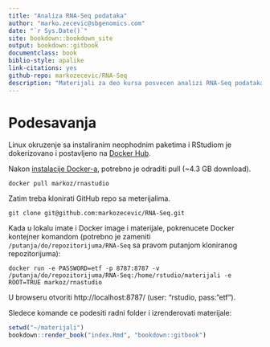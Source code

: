 ```yaml
--- 
title: "Analiza RNA-Seq podataka"
author: "marko.zecevic@sbgenomics.com"
date: "`r Sys.Date()`"
site: bookdown::bookdown_site
output: bookdown::gitbook
documentclass: book
biblio-style: apalike
link-citations: yes
github-repo: markozecevic/RNA-Seq
description: "Materijali za deo kursa posvecen analizi RNA-Seq podataka"
---
```


# Podesavanja {-}

Linux okruzenje sa instaliranim neophodnim paketima i RStudiom je dokerizovano i postavljeno na [Docker Hub](https://hub.docker.com/r/markoz/rnastudio/).

Nakon [instalacije Docker-a](https://docs.docker.com/install/), potrebno je odraditi pull (~4.3 GB download).

```console
docker pull markoz/rnastudio
```
Zatim treba klonirati GitHub repo sa meterijalima.

```console
git clone git@github.com:markozecevic/RNA-Seq.git
```
Kada u lokalu imate i Docker image i materijale, pokrenucete Docker kontejner komandom (potrebno je zameniti `/putanja/do/repozitorijuma/RNA-Seq` sa pravom putanjom kloniranog repozitorijuma):
```console
docker run -e PASSWORD=etf -p 8787:8787 -v /putanja/do/repozitorijuma/RNA-Seq:/home/rstudio/materijali -e ROOT=TRUE markoz/rnastudio
```
U browseru otvoriti http://localhost:8787/ (user: "rstudio, pass: "etf"). 

Sledece komande ce podesiti radni folder i izrenderovati materijale:

```r
setwd("~/materijali")
bookdown::render_book("index.Rmd", "bookdown::gitbook")
```
